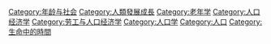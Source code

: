 {{Catmore}}
{{Commonscat|Aging}}

[[Category:年龄与社会|Category:年龄与社会]]
[[Category:人類發展成長|Category:人類發展成長]]
[[Category:老年学|Category:老年学]]
[[Category:人口经济学|Category:人口经济学]]
[[Category:劳工与人口经济学|Category:劳工与人口经济学]]
[[Category:人口学|Category:人口学]]
[[Category:人口|Category:人口]]
[[Category:生命中的時間|Category:生命中的時間]]